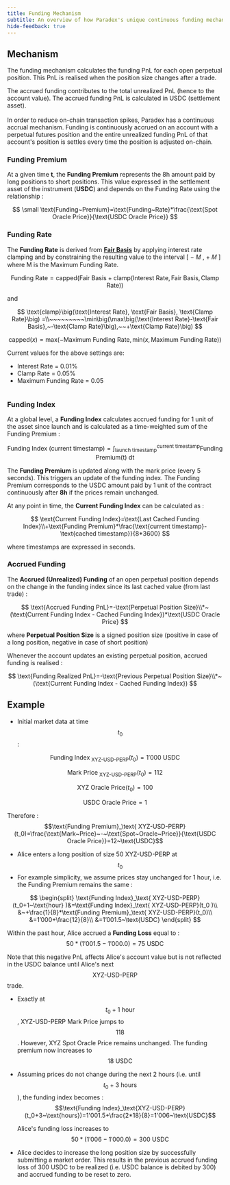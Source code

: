 ```yaml
---
title: Funding Mechanism
subtitle: An overview of how Paradex's unique continuous funding mechanism works
hide-feedback: true
---
```


## Mechanism

The funding mechanism calculates the funding PnL for each open perpetual position. This PnL is realised when the position size changes after a trade.

The accrued funding contributes to the total unrealized PnL (hence to the account value). The accrued funding PnL is calculated in USDC (settlement asset).\
\
In order to reduce on-chain transaction spikes, Paradex has a continuous accrual mechanism. Funding is continuously accrued on an account with a perpetual futures position and the entire unrealized funding PnL of that account's position is settles every time the position is adjusted on-chain.

### Funding Premium

At a given time **t**, the **Funding Premium** represents the 8h amount paid by long positions to short positions. This value expressed in the settlement asset of the instrument (**USDC**) and depends on the Funding Rate using the relationship :

$$
\small \text{Funding~Premium}=\text{Funding~Rate}*\frac{\text{Spot Oracle Price}}{\text{USDC Oracle Price}}
$$

### Funding Rate

The **Funding Rate** is derived from [**Fair Basis**](mark-price-calculation#steps-to-calculate-the-fair-basis-and-the-mark-price) by applying interest rate clamping and by constraining the resulting value to the interval \[ − 𝑀 , + 𝑀 ] where M is the Maximum Funding Rate.

$$
\text{Funding Rate}=\text{capped}\big(\text{Fair Basis} + \text{clamp}\big(\text{Interest Rate}, \text{Fair Basis}, \text{Clamp Rate}\big)\big)
$$

and

$$
\text{clamp}\big(\text{Interest Rate}, \text{Fair Basis}, \text{Clamp Rate}\big) =\\~~~~~~~~~\min\big(\max\big(\text{Interest Rate}-\text{Fair Basis},~-\text{Clamp Rate}\big),~~+\text{Clamp Rate}\big)
$$

$$
\text{capped}\big(x\big) = \text{max}(−\text{Maximum Funding Rate}, \text{min}(x, \text{Maximum Funding Rate}))
$$

Current values for the above settings are:

* Interest Rate = 0.01%
* Clamp Rate = 0.05%
* Maximum Funding Rate = 0.05

<img src="../../assets/image (66).png" alt=""/>

### Funding Index

At a global level, a **Funding Index** calculates accrued funding for 1 unit of the asset since launch and is calculated as a time-weighted sum of the Funding Premium :

$$
\text{Funding Index (current timestamp)}=\int_{\text{launch timestamp}}^{\text{current timestamp}}\text{Funding Premium(t) dt}
$$

The **Funding Premium** is updated along with the mark price (every 5 seconds). This triggers an update of the funding index. The Funding Premium corresponds to the USDC amount paid by 1 unit of the contract continuously after **8h** if the prices remain unchanged.

At any point in time, the **Current Funding Index** can be calculated as :

$$
\text{Current Funding Index}=\text{Last Cached Funding Index}\\+\text{Funding Premium}*\frac{\text{current timestamp}-\text{cached timestamp}}{8*3600}
$$

where timestamps are expressed in seconds.

### Accrued Funding

The **Accrued (Unrealized) Funding** of an open perpetual position depends on the change in the funding index since its last cached value (from last trade) :

$$
\text{Accrued Funding PnL}=-\text{Perpetual Position Size}\\*~(\text{Current Funding Index - Cached Funding Index})*\text{USDC Oracle Price}
$$

where **Perpetual Position Size** is a signed position size (positive in case of a long position, negative in case of short position)

Whenever the account updates an existing perpetual position, accrued funding is realised :

$$
\text{Funding Realized PnL}=-\text{Previous Perpetual Position Size}\\*~(\text{Current Funding Index - Cached Funding Index})
$$

## **Example**

* Initial market data at time $$t_0$$ :

$$\text{Funding Index}_\text{ XYZ-USD-PERP}(t_0)=1'000~\text{USDC}$$

$$\text{Mark Price}_\text{ XYZ-USD-PERP}(t_0)=112$$

$$\text{XYZ Oracle Price}(t_0)=100$$

$$\text{USDC Oracle Price}=1$$

Therefore : $$\text{Funding Premium}_\text{ XYZ-USD-PERP}(t_0)=\frac{\text{Mark~Price}~-~\text{Spot~Oracle~Price}}{\text{USDC Oracle Price}}=12~\text{USDC}$$

* Alice enters a long position of size 50 XYZ-USD-PERP at $$t_0$$
* For example simplicity, we assume prices stay unchanged for 1 hour, i.e. the Funding Premium remains the same :

$$
\begin{split} \text{Funding Index}_\text{ XYZ-USD-PERP}(t_0+1~\text{hour} )&=\text{Funding Index}_\text{ XYZ-USD-PERP}(t_0 )\\ &~+\frac{1}{8}*\text{Funding Premium}_\text{ XYZ-USD-PERP}(t_0)\\ &=1’000+\frac{12}{8}\\ &=1’001.5~\text{USDC} \end{split}
$$

Within the past hour, Alice accrued a **Funding Loss** equal to : $$50*(1'001.5-1'000.0)=75~\text{USDC}$$

Note that this negative PnL affects Alice's account value but is not reflected in the USDC balance until Alice's next $$\text{XYZ-USD-PERP}$$ trade.

* Exactly at $$t_0+1~\text{hour}$$, XYZ-USD-PERP Mark Price jumps to $$118$$. However, XYZ Spot Oracle Price remains unchanged. The funding premium now increases to $$18~\text{USDC}$$
*   Assuming prices do not change during the next 2 hours (i.e. until $$t_0+3~\text{hours}$$), the funding index becomes : $$\text{Funding Index}_\text{XYZ-USD-PERP}(t_0+3~\text{hours})=1'001.5+\frac{2*18}{8}=1'006~\text{USDC}$$

    Alice's funding loss increases to $$50*(1'006-1'000.0)=300~\text{USDC}$$
* Alice decides to increase the long position size by successfully submitting a market order. This results in the previous accrued funding loss of 300 USDC to be realized (i.e. USDC balance is debited by 300) and accrued funding to be reset to zero.
